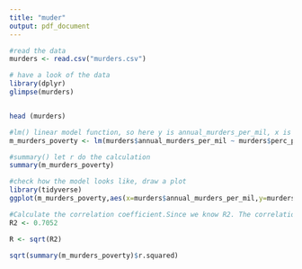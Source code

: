 ```yaml
---
title: "muder"
output: pdf_document
---
```


```r

#read the data
murders <- read.csv("murders.csv")

# have a look of the data
library(dplyr)
glimpse(murders)


head (murders)

```


```r
#lm() linear model function, so here y is annual_murders_per_mil, x is perc_pov
m_murders_poverty <- lm(murders$annual_murders_per_mil ~ murders$perc_pov)

#summary() let r do the calculation
summary(m_murders_poverty)
```
```r
#check how the model looks like, draw a plot
library(tidyverse)
ggplot(m_murders_poverty,aes(x=murders$annual_murders_per_mil,y=murders$perc_pov)) + geom_point(size=4,shape=1)+geom_smooth(aes(group=1))

```

```r

#Calculate the correlation coefficient.Since we know R2. The correlation coefficient is simply the square root of R2
R2 <- 0.7052

R <- sqrt(R2)

sqrt(summary(m_murders_poverty)$r.squared)
```


